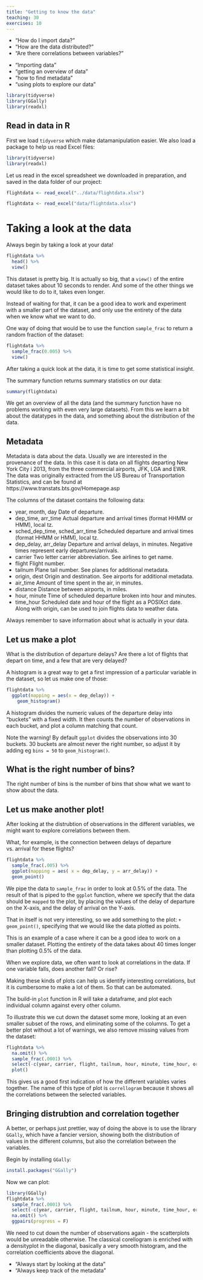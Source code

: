 ```yaml
---
title: "Getting to know the data"
teaching: 30
exercises: 10
---
```


::::questions
- "How do I import data?"
- "How are the data distributed?"
- "Are there correlations between variables?"
::::

::::objectives
- "Importing data"
- "getting an overview of data"
- "how to find metadata"
- "using plots to explore our data"
::::



```r
library(tidyverse)
library(GGally)
library(readxl)
```


## Read in data in R

First we load `tidyverse` which make datamanipulation easier. We also load a 
package to help us read Excel files:
```r
library(tidyverse)
library(readxl)
```

Let us read in the excel spreadsheet we downloaded in preparation, and saved
in the data folder of our project:

```r
flightdata <- read_excel("../data/flightdata.xlsx")
```


```r
flightdata <- read_excel("data/flightdata.xlsx")
```


# Taking a look at the data

Always begin by taking a look at your data!

```r
flightdata %>% 
  head() %>% 
  view()
```


This dataset is pretty big. It is actually so big, that a `view()` of the 
entire dataset takes about 10 seconds to render. And some of the other
things we would like to do to it, takes even longer.

Instead of waiting for that, it can be a good idea to work and experiment with
a smaller part of the dataset, and only use the entirety of the data when we 
know what we want to do.

One way of doing that would be to use the function `sample_frac` to return a
random fraction of the dataset:

```r
flightdata %>% 
  sample_frac(0.005) %>% 
  view()
```

After taking a quick look at the data, it is time to get some
statistical insight.

The summary function returns summary statistics on our data:
```r
summary(flightdata)
```
We get an overview of all the data (and the summary function have no problems
working with even very large datasets). From this we learn a bit about the 
datatypes in the data, and something about the distribution of the data. 

## Metadata

Metadata is data about the data. 
Usually we are interested in the provenance of the data. In this case it is
data on all flights departing New York City i 2013, from the three commercial
airports, JFK, LGA and EWR.
The data was originally extracted from the US Bureau of Transportation Statistics,
and can be found at https://www.transtats.bts.gov/Homepage.asp

The columns of the dataset contains the following data:

* year, month, day Date of departure.
* dep_time, arr_time Actual departure and arrival times (format HHMM or HMM), local tz.
* sched_dep_time, sched_arr_time Scheduled departure and arrival times (format HHMM or HMM), local tz.
* dep_delay, arr_delay Departure and arrival delays, in minutes. Negative times represent early departures/arrivals.
* carrier Two letter carrier abbreviation. See airlines to get name.
* flight Flight number.
* tailnum Plane tail number. See planes for additional metadata.
* origin, dest Origin and destination. See airports for additional metadata.
* air_time Amount of time spent in the air, in minutes.
* distance Distance between airports, in miles.
* hour, minute Time of scheduled departure broken into hour and minutes.
* time_hour Scheduled date and hour of the flight as a POSIXct date. Along with origin, can be used to join flights data to weather data.

Always remember to save information about what is actually in your 
data. 


## Let us make a plot

What is the distribution of departure delays? Are there a lot of flights that
depart on time, and a few that are very delayed?

A histogram is a great way to get a first impression of a particular variable
in the dataset, so let us make one of those:

```r
flightdata %>% 
  ggplot(mapping = aes(x = dep_delay)) +
    geom_histogram()
```
A histogram divides the numeric values of the departure delay into "buckets" 
with a fixed width. It then counts the number of observations in each 
bucket, and plot a column matching that count. 

Note the warning! By default `ggplot` divides the observations into 30 buckets.
30 buckets are almost never the right number, so adjust it by adding eg `bins = 50`
to `geom_histogram()`.

::::callout
## What is the right number of bins?

The right number of bins is the number of bins that show what
we want to show about the data. 



::::



## Let us make another plot!

After looking at the distrubtion of observations in the different variables, we might want to explore correlations between them.

What, for example, is the connection between delays of departure vs. arrival for these 
flights?

```r
flightdata %>% 
  sample_frac(.005) %>% 
  ggplot(mapping = aes( x = dep_delay, y = arr_delay)) +
  geom_point()
```
We pipe the data to `sample_frac` in order to look at 0.5% of the data. 
The result of that is piped to the `ggplot` function, where we specify that 
the data should be `mapped` to the plot, by placing the values of the delay of 
departure on the X-axis, and the delay of arrival on the Y-axis. 

That in itself is not very interesting, so we add something to the plot:
`+ geom_point()`, specifying that we would like the data plotted as points.

This is an example of a case where it can be a good idea to work on a 
smaller dataset. Plotting the entirety of the data takes about 40 times
longer than plotting 0.5% of the data.

When we explore data, we often want to look at correlations in the data. 
If one variable falls, does another fall? Or rise?

Making these kinds of plots can help us identify interesting correlations, but
it is cumbersome to make a lot of them. So that can be automated.

The build-in `plot` function in R will take a dataframe, and plot each 
individual column against every other column. 

To illustrate this we cut down the dataset some more, looking at an even smaller
subset of the rows, and eliminating some of the columns. To get a better plot
without a lot of warnings, we also remove missing values from the dataset:

```r
flightdata %>% 
  na.omit() %>% 
  sample_frac(.0001) %>% 
  select(-c(year, carrier, flight, tailnum, hour, minute, time_hour, origin, dest)) %>% 
  plot()
```
This gives us a good first indication of how the different variables varies 
together. The name of this type of plot is `correllogram` because it shows
all the correlations between the selected variables.

## Bringing distrubtion and correlation together

A better, or perhaps just prettier, way of doing the above is to use the library
`GGally`, which have a fancier version, showing both the distribution of values
in the different columns, but also the correlation between the variables.

Begin by installing `GGally`:
```r
install.packages("GGally")
```

Now we can plot:

```r
library(GGally)
flightdata %>% 
  sample_frac(.0001) %>% 
  select(-c(year, carrier, flight, tailnum, hour, minute, time_hour, origin, dest)) %>% 
  na.omit() %>% 
  ggpairs(progress = F)
```

We need to cut down the number of observations again - the scatterplots would
be unreadable otherwise. The classical corellogram is enriched with a densityplot
in the diagonal, basically a very smooth histogram, and the correlation coefficients
above the diagonal.



::::keypoints
- "Always start by looking at the data"
- "Always keep track of the metadata"
::::
